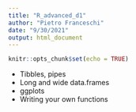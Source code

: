 ```yaml
---
title: "R_advanced_d1"
author: "Pietro Franceschi"
date: "9/30/2021"
output: html_document
---
```


```r
knitr::opts_chunk$set(echo = TRUE)
```

* Tibbles, pipes
* Long and wide data.frames
* ggplots
* Writing your own functions